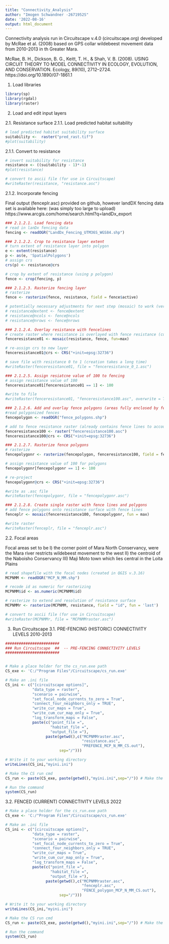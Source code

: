 ```yaml
---
title: "Connectivity_Analysis"
author: "Imogen Schwandner -2671952S"
date: '2022-08-16'
output: html_document
---
```


Connectivity analysis run in Circuitscape v.4.0 (circuitscape.org) developed by McRae et al. (2008) based on GPS collar wildebeest movement data from 2010-2013 in th Greater Mara.

McRae, B. H., Dickson, B. G., Keitt, T. H., & Shah, V. B. (2008). USING CIRCUIT THEORY TO MODEL CONNECTIVITY IN ECOLOGY, EVOLUTION, AND CONSERVATION. Ecology, 89(10), 2712–2724. https://doi.org/10.1890/07-1861.1

1. Load libraries

```r
library(sp)
library(rgdal)
library(raster)
```

2. Load and edit input layers

2.1.    Resistance surface
2.1.1.  Load predicted habitat suitability
```r
# load predicted habitat suitability surface
suitability <-  raster("pred_rast.tif")
#plot(suitability)
```

2.1.1. Convert to resistance
```r
# invert suitability for resistance
resistance <- ((suitability - 1)*-1)
#plot(resistance)

# convert to ascii file (for use in Circuitscape)
#writeRaster(resistance, "resistance.asc")
```

2.1.2.   Incorporate fencing

Final output (fenceplr.asc) provided on github, however landDX fencing data set is available here: (was simply too large to upload)
https://www.arcgis.com/home/search.html?q=landDx_export

```r
### 2.1.2.1. Load fencing data
# read in lanDx fencing data
fencing <- readOGR("LandDx_Fencing_UTM36S_WGS84.shp")

### 2.1.2.2. Crop to resistance layer extent
# turn extent of resistance layer into polygon
e <- extent(resistance)
p <- as(e, 'SpatialPolygons')
# assign crs
crs(p) <- resistance@crs

# crop by extent of resistance (using p polygon)
fence <- crop(fencing, p)

### 2.1.2.3. Rasterize fencing layer
# rasterize
fence <- rasterize(fence, resistance, field = fence$active)

# potentially necessary adjustments for next step (mosaic) to work (very slight differences in each)
# resistance@extent <- fence@extent
# resistance@ncols <- fence@ncols
# resistance@nrows <- fence@nrows

### 2.1.2.4. Overlay resistance with fencelines
# create raster where resistance is overlayed with fence resistance (currently =1) and the maximum value of resistance (max 1) is kept
fenceresistance01 <- mosaic(resistance, fence, fun=max)

# re-assign crs to new layer
fenceresistance01@crs <- CRS("+init=epsg:32736")

# save file with resistance 0 to 1 (creation takes a long time)
#writeRaster(fenceresistance01, file = "fenceresistance_0_1.asc")

### 2.1.2.5. Assign resiatcne value of 100 to fencing
# assign resistance value of 100
fenceresistance01[fenceresistance01 == 1] <- 100

#write to file
#writeRaster(fenceresistance01, "fenceresistance100.asc", overwrite = TRUE)

### 2.1.2.6. Add and overlay fence polygons (areas fully enclosed by fences) created in QGIS v.3.16
#read polygonized fences
fencepolygon <- readOGR("fence_polygons.shp")

# add to fence resistance raster (already contains fence lines to account for fence lines that don't build a polygon)
fenceresistance100 <- raster("fenceresistance100.asc")
fenceresistance100@crs <- CRS("+init=epsg:32736")

### 2.1.2.7. Rasterize fence polygons
# rasterize
fencepolygonr <- rasterize(fencepolygon, fenceresistance100, field = fencepolygon$active)

# assign resistance value of 100 for polygons
fencepolygonr[fencepolygonr == 1] <- 100

# re-project
fencepolygonr@crs <- CRS("+init=epsg:32736")

#write as .asc file
#writeRaster(fencepolygonr, file = "fencepolygonr.asc")

### 2.1.2.8. Create single raster with fence lines and polygons
# add fence polygons onto resistance surface with fence lines
fenceplr <- mosaic(fenceresistance100, fencepolygonr, fun = max)

#write raster
#writeRaster(fenceplr, file = "fenceplr.asc")
```

2.2. Focal areas 

Focal areas set to be 
I) the corner point of Mara North Conservancy, were the Mara river restricts wildebeest movement to the west 
II) the centroid of the Naboisho Conservancy
III) Maji Moto town which lies central in the Loita Plains

```r
# read shapefile with the focal nodes (created in QGIS v.3.16)
MCPNMM <- readOGR("MCP_N_MM.shp")

# recode id as numeric for rasterizing
MCPNMM$id <- as.numeric(MCPNMM$id)

# rasterize to extend and resolution of resistance surface
MCPNMMr <- rasterize(MCPNMM, resistance, field = "id", fun = 'last')

# convert to ascii file (for use in Circuitscape)
#writeRaster(MCPNMMr, file = "MCPNMMraster.asc")
```

3.    Run Circuitscape
3.1.  PRE-FENCING (HISTORIC) CONNECTIVITY LEVELS 2010-2013

```r
########################
### Run Circuitscape  ##  -- PRE-FENCING CONNECTIVITY LEVELS
########################    


# Make a place holder for the cs_run.exe path
CS_exe <- 'C:/"Program Files"/Circuitscape/cs_run.exe'

# Make an .ini file
CS_ini <- c("[circuitscape options]",            
            "data_type = raster",
            "scenario = pairwise",
            "set_focal_node_currents_to_zero = True",
            "connect_four_neighbors_only = TRUE",
            "write_cur_maps = True",
            "write_cum_cur_map_only = True",
            "log_transform_maps = False",
            paste(c("point_file =",
                    "habitat_file =",
                    "output_file ="),
                  paste(getwd(),c("MCPNMMraster.asc",
                                  "resistance.asc",
                                  "PREFENCE_MCP_N_MM_CS.out"),
                        sep="/")))

# Write it to your working directory
writeLines(CS_ini,"myini.ini")

# Make the CS run cmd
CS_run <- paste(CS_exe, paste(getwd(),"myini.ini",sep="/")) # Make the cmd

# Run the command
system(CS_run)
```

3.2. FENCED (CURRENT) CONNECTIVITY LEVELS 2022

```r
# Make a place holder for the cs_run.exe path
CS_exe <- 'C:/"Program Files"/Circuitscape/cs_run.exe'

# Make an .ini file
CS_ini <- c("[circuitscape options]",            
            "data_type = raster",
            "scenario = pairwise",
            "set_focal_node_currents_to_zero = True",
            "connect_four_neighbors_only = TRUE",
            "write_cur_maps = True",
            "write_cum_cur_map_only = True",
            "log_transform_maps = False",
            paste(c("point_file =",
                    "habitat_file =",
                    "output_file ="),
                  paste(getwd(),c("MCPNMMraster.asc",
                                  "fenceplr.asc",
                                  "FENCE_polygon_MCP_N_MM_CS.out"),
                        sep="/")))

# Write it to your working directory
writeLines(CS_ini,"myini.ini")

# Make the CS run cmd
CS_run <- paste(CS_exe, paste(getwd(),"myini.ini",sep="/")) # Make the cmd

# Run the command
system(CS_run)

```

